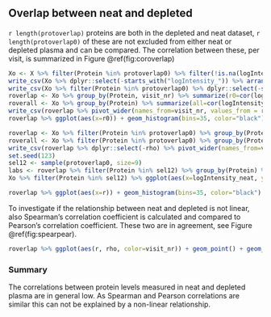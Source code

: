 ## Overlap between neat and depleted

`r length(protoverlap)` proteins are both in the depleted and neat dataset, `r length(protoverlap0)` of these are not excluded from either neat or depleted plasma and can be compared. The correlation between these, per visit, is summarized in Figure \@ref(fig:coroverlap)

```r
Xo <- X %>% filter(Protein %in% protoverlap0) %>% filter(!is.na(logIntensity)) %>%  pivot_wider(id_cols=c("Protein", "subjid", "visit_nr"), names_from=exp, values_from = c("logIntensity", "logIntensity0")) 
write_csv(Xo %>% dplyr::select(-starts_with("logIntensity_")) %>% arrange(Protein, subjid), file=file.path(intermediate, "logI_unnorm.csv"))
write_csv(Xo %>% filter(Protein %in% protoverlap0) %>% dplyr::select(-starts_with("logIntensity0_")) %>% arrange(Protein, subjid), file=file.path(intermediate, "logI_norm.csv")) 
roverlap <- Xo %>% group_by(Protein, visit_nr) %>% summarize(r0=cor(logIntensity0_depl, logIntensity0_neat, use="pair"))
roverall <- Xo %>% group_by(Protein) %>% summarize(all=cor(logIntensity0_depl, logIntensity0_neat, use="pair"))
write_csv(roverlap %>% pivot_wider(names_from=visit_nr, values_from = r0, names_prefix = "v") %>% full_join(roverall), file=file.path(intermediate, "Pearsonr_unnorm.csv")) 
roverlap %>% ggplot(aes(x=r0)) + geom_histogram(bins=35, color="black") + facet_wrap(~paste0("v", visit_nr), ncol=1) + theme_bw()
```


```r
roverlap <- Xo %>% filter(Protein %in% protoverlap0) %>% group_by(Protein, visit_nr) %>%   summarize(r=cor(logIntensity_depl, logIntensity_neat, use="pair"), rho=cor(logIntensity_depl, logIntensity_neat, use="pair", method="spearman"))
roverall <- Xo %>% filter(Protein %in% protoverlap0) %>% group_by(Protein) %>% summarize(all=cor(logIntensity0_depl, logIntensity0_neat, use="pair"))
write_csv(roverlap %>% dplyr::select(-rho) %>% pivot_wider(names_from=visit_nr, values_from = r, names_prefix = "v") %>% full_join(roverall), file=file.path(intermediate, "Pearsonr_norm.csv"))
set.seed(123)
sel12 <- sample(protoverlap0, size=9)
labs <- roverlap %>% filter(Protein %in% sel12) %>% group_by(Protein) %>% summarize(label=paste(sprintf("v%s: r=%.2f", visit_nr, r), collapse="\n"))
Xo %>% filter(Protein %in% sel12) %>% ggplot(aes(x=logIntensity_neat, y=logIntensity_depl, color=visit_nr)) + geom_point() + geom_text(data=labs, aes(x=-Inf, y=Inf, label=label), color="black", hjust=0, vjust=1) + facet_wrap(~Protein, scales="free") + theme_bw()
```


```r
roverlap %>% ggplot(aes(x=r)) + geom_histogram(bins=35, color="black") + facet_wrap(~paste0("v", visit_nr), ncol=1) + theme_bw() 
```

To investigate if the relationship between neat and depleted is not linear, also Spearman's correlation coefficient is calculated and compared to Pearson's correlation coefficient. These two are in agreement, see Figure \@ref(fig:spearpear).

```r
roverlap %>% ggplot(aes(r, rho, color=visit_nr)) + geom_point() + geom_abline(slope = 1, intercept = 0) + theme_bw() + xlab("Pearson's r") + ylab("Spearman's rho") 
```

### Summary

The correlations between protein levels measured in neat and depleted plasma are in general low. As Spearman and Pearson correlations are similar this can not be explained by a non-linear relationship.

